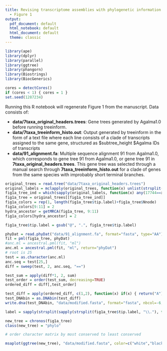 ```yaml
---
title: Revising transcriptome assemblies with phylogenetic information in Agalma1.0
  - Figure 1
output:
  pdf_document: default
  html_notebook: default
  html_document: default
  theme: classic
---
```


```r
library(ape)
library(dplyr)
library(parallel)
library(ggtree)
library(phangorn)
library(Biostrings)
library(BiocGenerics)

cores = detectCores()
if (cores < 1) { cores = 1 }
set.seed(1287234)
```

Running this R notebook will regenerate Figure 1 from the manuscript. Data consists of:

- **data/7taxa_original_headers.trees**: Gene trees generated by Agalma1.0 before running treeinform.
- **data/7taxa_treeinform_histo.out**: Output generated by treeinform in the form of a text file where each line consists of a clade of transcripts assigned to the same gene, structured as \$subtree_height \$Agalma IDs of transcripts
- **data/91_alignment.fa**: Multiple sequence alignment 91 from Agalma1.0, which corresponds to gene tree 91 from Agalma1.0, or gene tree 91 in **7taxa_original_headers.trees**. This gene tree was selected through a manual search through **7taxa_treeinform_histo.out** for a clade of genes from the same species with improbably short terminal branches.

```r
original_trees = read.tree("data/7taxa_original_headers.trees")
original_labels = mclapply(original_trees, function(x) unlist(strsplit(x$tip.label, "@")))
fig1a_tree_ind = which(sapply(original_labels, function(x) any(17744==x) & any(17745==x) & any(17743==x)))
fig1a_tree = original_trees[[fig1a_tree_ind]]
fig1a_colors = rep(1, length(fig1a_tree$tip.label)+fig1a_tree$Nnode)
fig1a_colors[9:11] = 2
hydra_ancestor = getMRCA(fig1a_tree, 9:11)
fig1a_colors[hydra_ancestor] = 2

fig1a_tree$tip.label = gsub("@", ".", fig1a_tree$tip.label)

phyDat = read.phyDat("data/91_alignment.fa", format="fasta", type="AA")
fit = pml(fig1a_tree, phyDat)
#anc.ml = ancestral.pml(fit, "ml")
anc.ml = ancestral.pml(fit, "ml", return="phyDat")
# root is 25
test = as.character(anc.ml)
anc.seq = test[25,]
diff = sweep(test, 2, anc.seq, "==")

test_sum = apply(diff*1, 2, sum)
test_order = order(test_sum, decreasing=TRUE)
ordered_diff = diff[,test_order]

test_diff = apply(ordered_diff, c(1,2), function(x) if(x) { return("A") } else { return("C") })
test_DNAbin = as.DNAbin(test_diff)
write.dna(test_DNAbin, "data/modified.fasta", format="fasta", nbcol=-6, colsep='')

label = sapply(strsplit(sapply(strsplit(fig1a_tree$tip.label, "\\."), function(x) x[1]), "_"), function(x) x[1])

new_tree = chronos(fig1a_tree)
class(new_tree) = "phylo"

# order character matrix by most conserved to least conserved
```

```r
msaplot(ggtree(new_tree), "data/modified.fasta", color=c("white","black","white","white"), offset=0.3, width=0.8) + geom_tiplab(size=5, aes(color=fig1a_colors), label=label)


```